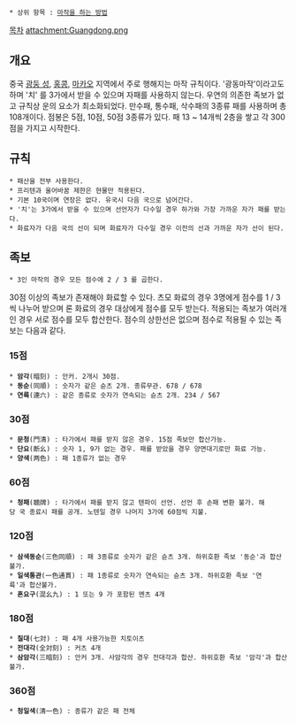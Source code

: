  * 상위 항목 : [[마작#s-4|마작을 하는 방법]]

[[목차]]
attachment:Guangdong.png
== 개요 ==
중국 [[광둥 성]], [[홍콩]], [[마카오]] 지역에서 주로 행해지는 마작 규칙이다. '광동마작'이라고도 하며 '치' 를 3가에서 받을 수 있으며 자패를 사용하지 않는다. 우연의 의존한 족보가 없고 규칙상 운의 요소가 최소화되었다. 만수패, 통수패, 삭수패의 3종류 패를 사용하며 총 108개이다. 점봉은 5점, 10점, 50점 3종류가 있다. 패 13 ~ 14개씩 2층을 쌓고 각 300점을 가지고 시작한다.
== 규칙 ==
 * 패산을 전부 사용한다.
 * 프리텐과 울어바꿈 제한은 현물만 적용된다.
 * 기본 10국이며 연장은 없다. 유국시 다음 국으로 넘어간다.
 * '치'는 3가에서 받을 수 있으며 선언자가 다수일 경우 하가와 가장 가까운 자가 패를 받는다.
 * 화료자가 다음 국의 선이 되며 화료자가 다수일 경우 이전의 선과 가까운 자가 선이 된다.
== 족보 ==
 * 3인 마작의 경우 모든 점수에 2 / 3 를 곱한다.
30점 이상의 족보가 존재해야 화료할 수 있다. 츠모 화료의 경우 3명에게 점수를 1 / 3 씩 나누어 받으며 론 화료의 경우 대상에게 점수를 모두 받는다. 적용되는 족보가 여러개인 경우 서로 점수를 모두 합산한다. 점수의 상한선은 없으며 점수로 적용될 수 있는 족보는 다음과 같다.
=== 15점 ===
 * '''암각'''(暗刻) : 안커. 2개시 30점.
 * '''동순'''(同順) : 숫자가 같은 슌츠 2개. 종류무관. 678 / 678
 * '''연륙'''(連六) : 같은 종류로 숫자가 연속되는 슌츠 2개. 234 / 567
=== 30점 ===
 * '''문청'''(門清) : 타가에서 패를 받지 않은 경우. 15점 족보만 합산가능.
 * '''단요'''(断幺) : 숫자 1, 9가 없는 경우. 패를 받았을 경우 양면대기로만 화료 가능.
 * '''양색'''(两色) : 패 1종류가 없는 경우
=== 60점 ===
 * '''청패'''(聴牌) : 타가에서 패를 받지 않고 텐파이 선언. 선언 후 손패 변환 불가. 해당 국 종료시 패를 공개. 노텐일 경우 나머지 3가에 60점씩 지불.
=== 120점 ===
 * '''삼색동순'''(三色同順) : 패 3종류로 숫자가 같은 슌츠 3개. 하위호환 족보 '동순'과 합산불가.
 * '''일색통관'''(一色通貫) : 패 1종류로 숫자가 연속되는 슌츠 3개. 하위호환 족보 '연륙'과 합산불가.
 * '''혼요구'''(混幺九) : 1 또는 9 가 포함된 멘츠 4개
=== 180점 ===
 * '''칠대'''(七対) : 패 4개 사용가능한 치토이츠
 * '''전대각'''(全対刻) : 커츠 4개
 * '''삼암각'''(三暗刻) : 안커 3개. 사암각의 경우 전대각과 합산. 하위호환 족보 '암각'과 합산불가.
=== 360점 ===
 * '''청일색'''(清一色) : 종류가 같은 패 전체
